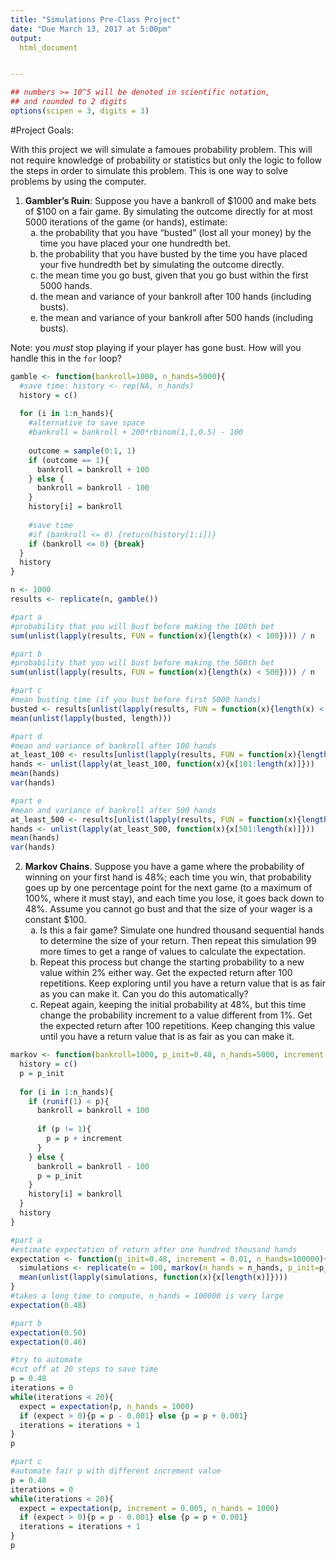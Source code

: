 ```yaml
---
title: "Simulations Pre-Class Project"
date: "Due March 13, 2017 at 5:00pm"
output:
  html_document


---
```


<style type="text/css">
.table {

    width: 80%;
    margin-left:10%; 
    margin-right:10%;
}
</style>
```r
## numbers >= 10^5 will be denoted in scientific notation,
## and rounded to 2 digits
options(scipen = 3, digits = 3)
```




#Project Goals:


With this project we will simulate a famoues probability problem. This will not require knowledge of probability or statistics but only the logic to follow the steps in order to simulate this problem. This is one way to solve problems by using the computer. 

 1. **Gambler's Ruin**: Suppose you have a bankroll of $1000 and make bets of $100 on a fair game. By simulating the outcome directly for at most 5000 iterations of the game (or hands), estimate:
    a. the probability that you have "busted" (lost all your money) by the time you have placed your one hundredth bet. 
    b. the probability that you have busted by the time you have placed your five hundredth bet by simulating the outcome directly. 
    c. the mean time you go bust, given that you go bust within the first 5000 hands.
    d. the mean and variance of your bankroll after 100 hands (including busts).
    e. the mean and variance of your bankroll after 500 hands (including busts).
 
Note: you *must* stop playing if your player has gone bust. How will you handle this in the `for` loop?

```r
gamble <- function(bankroll=1000, n_hands=5000){
  #save time: history <- rep(NA, n_hands)
  history = c()
  
  for (i in 1:n_hands){
    #alternative to save space
    #bankroll = bankroll + 200*rbinom(1,1,0.5) - 100
    
    outcome = sample(0:1, 1)
    if (outcome == 1){
      bankroll = bankroll + 100
    } else {
      bankroll = bankroll - 100
    }
    history[i] = bankroll
    
    #save time
    #if (bankroll <= 0) {return(history[1:i])}
    if (bankroll <= 0) {break}
  }
  history
}

n <- 1000
results <- replicate(n, gamble())

#part a
#probability that you will bust before making the 100th bet
sum(unlist(lapply(results, FUN = function(x){length(x) < 100}))) / n

#part b
#probability that you will bust before making the 500th bet
sum(unlist(lapply(results, FUN = function(x){length(x) < 500}))) / n

#part c
#mean busting time (if you bust before first 5000 hands)
busted <- results[unlist(lapply(results, FUN = function(x){length(x) < n}))]
mean(unlist(lapply(busted, length)))

#part d
#mean and variance of bankroll after 100 hands
at_least_100 <- results[unlist(lapply(results, FUN = function(x){length(x) > 100}))]
hands <- unlist(lapply(at_least_100, function(x){x[101:length(x)]}))
mean(hands)
var(hands)

#part e
#mean and variance of bankroll after 500 hands
at_least_500 <- results[unlist(lapply(results, FUN = function(x){length(x) > 500}))]
hands <- unlist(lapply(at_least_500, function(x){x[501:length(x)]}))
mean(hands)
var(hands)
```


2. **Markov Chains**. Suppose you have a game where the probability of winning on your first hand is 48%; each time you win, that probability goes up by one percentage point for the next game (to a maximum of 100%, where it must stay), and each time you lose, it goes back down to 48%. Assume you cannot go bust and that the size of your wager is a constant $100.
    a. Is this a fair game? Simulate one hundred thousand sequential hands to determine the size of your return. Then repeat this simulation 99 more times to get a range of values to calculate the expectation.
    b. Repeat this process but change the starting probability to a new value within 2% either way. Get the expected return after 100 repetitions. Keep exploring until you have a return value that is as fair as you can make it. Can you do this automatically?
    c. Repeat again, keeping the initial probability at 48%, but this time change the probability increment to a value different from 1%. Get the expected return after 100 repetitions. Keep changing this value until you have a return value that is as fair as you can make it. 

```r
markov <- function(bankroll=1000, p_init=0.48, n_hands=5000, increment = 0.01){
  history = c()
  p = p_init
  
  for (i in 1:n_hands){
    if (runif(1) < p){
      bankroll = bankroll + 100
      
      if (p != 1){
        p = p + increment
      }
    } else {
      bankroll = bankroll - 100
      p = p_init
    }
    history[i] = bankroll
  }
  history
} 

#part a
#estimate expectation of return after one hundred thousand hands
expectation <- function(p_init=0.48, increment = 0.01, n_hands=100000){
  simulations <- replicate(n = 100, markov(n_hands = n_hands, p_init=p_init, increment = increment))
  mean(unlist(lapply(simulations, function(x){x[length(x)]})))
}
#takes a long time to compute, n_hands = 100000 is very large
expectation(0.48)

#part b
expectation(0.50)
expectation(0.46)

#try to automate
#cut off at 20 steps to save time
p = 0.48
iterations = 0
while(iterations < 20){
  expect = expectation(p, n_hands = 1000)
  if (expect > 0){p = p - 0.001} else {p = p + 0.001}
  iterations = iterations + 1
}
p

#part c
#automate fair p with different increment value
p = 0.48
iterations = 0
while(iterations < 20){
  expect = expectation(p, increment = 0.005, n_hands = 1000)
  if (expect > 0){p = p - 0.001} else {p = p + 0.001}
  iterations = iterations + 1
}
p
```


